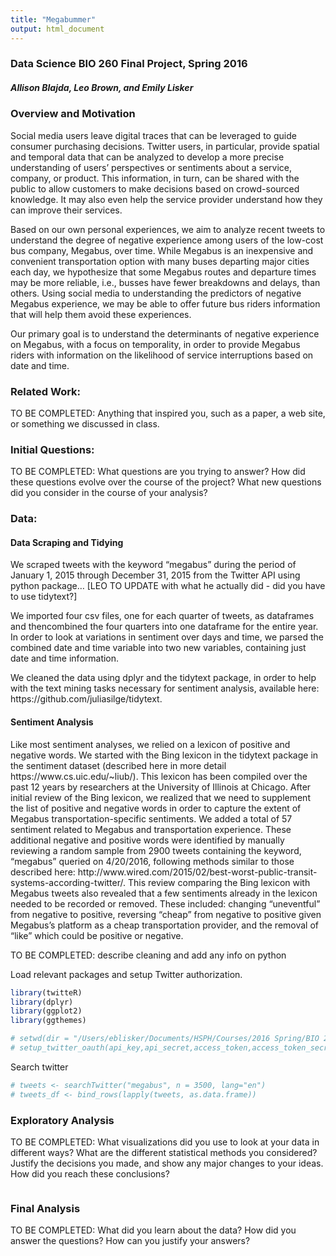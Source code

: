 ```yaml
---
title: "Megabummer"
output: html_document
---
```


### Data Science BIO 260 Final Project, Spring 2016
##### Allison Blajda, Leo Brown, and Emily Lisker

### Overview and Motivation

Social media users leave digital traces that can be leveraged to guide consumer purchasing decisions. Twitter users, in particular, provide spatial and temporal data that can be analyzed to develop a more precise understanding of users’ perspectives or sentiments about a service, company, or product. This information, in turn, can be shared with the public to allow customers to make decisions based on crowd-sourced knowledge. It may also even help the service provider understand how they can improve their services.

Based on our own personal experiences, we aim to analyze recent tweets to understand the degree of negative experience among users of the low-cost bus company, Megabus, over time. While Megabus is an inexpensive and convenient transportation option with many buses departing major cities each day, we hypothesize that some Megabus routes and departure times may be more reliable, i.e., busses have fewer breakdowns and delays, than others. Using social media to understanding the predictors of negative Megabus experience, we may be able to offer future bus riders information that will help them avoid these experiences. 

Our primary goal is to understand the determinants of negative experience on Megabus, with a focus on temporality, in order to provide Megabus riders with information on the likelihood of service interruptions based on date and time.

### Related Work: 

TO BE COMPLETED: Anything that inspired you, such as a paper, a web site, or something we discussed in class.

### Initial Questions: 

TO BE COMPLETED: What questions are you trying to answer? How did these questions evolve over the course of the project? What new questions did you consider in the course of your analysis?

### Data: 

#### Data Scraping and Tidying
We scraped tweets with the keyword "megabus" during the period of January 1, 2015 through December 31, 2015 from the Twitter API using python package... 
[LEO TO UPDATE with what he actually did - did you have to use tidytext?] 

We imported four csv files, one for each quarter of tweets, as dataframes and thencombined the four quarters into one dataframe for the entire year. In order to look at variations in sentiment over days and time, we parsed the combined date and time variable into two new variables, containing just date and time information. 

We cleaned the data using dplyr and the tidytext package, in order to help with the text mining tasks necessary for sentiment analysis, available here: https://github.com/juliasilge/tidytext. 

#### Sentiment Analysis
Like most sentiment analyses, we relied on a lexicon of positive and negative words. We started with the Bing lexicon in the tidytext package in the sentiment dataset (described here in more detail https://www.cs.uic.edu/~liub/). This lexicon has been compiled over the past 12 years by researchers at the University of Illinois at Chicago. After initial review of the Bing lexicon, we realized that we need to supplement the list of positive and negative words in order to capture the extent of Megabus transportation-specific sentiments. We added a total of 57 sentiment related to Megabus and transportation experience. These additional negative and positive words were identified  by manually reviewing a random sample from 2900 tweets containing the keyword, "megabus" queried on 4/20/2016, following methods similar to those described here: http://www.wired.com/2015/02/best-worst-public-transit-systems-according-twitter/. This review comparing the Bing lexicon with Megabus tweets also revealed that a few sentiments already in the lexicon needed to be recorded or removed. These included: changing "uneventful" from negative to positive, reversing "cheap" from negative to positive given Megabus's platform as a cheap transportation provider, and the removal of "like" which could be positive or negative.

TO BE COMPLETED: describe cleaning and add any info on python

Load relevant packages and setup Twitter authorization.

```r
library(twitteR)
library(dplyr)
library(ggplot2)
library(ggthemes)

# setwd(dir = "/Users/eblisker/Documents/HSPH/Courses/2016 Spring/BIO 260/Final/megabummer")
# setup_twitter_oauth(api_key,api_secret,access_token,access_token_secret)
```

Search twitter

```r
# tweets <- searchTwitter("megabus", n = 3500, lang="en")
# tweets_df <- bind_rows(lapply(tweets, as.data.frame))
```

### Exploratory Analysis

TO BE COMPLETED: What visualizations did you use to look at your data in different ways? What are the different statistical methods you considered? Justify the decisions you made, and show any major changes to your ideas. How did you reach these conclusions?

```r

```

### Final Analysis 

TO BE COMPLETED: What did you learn about the data? How did you answer the questions? How can you justify your answers?
